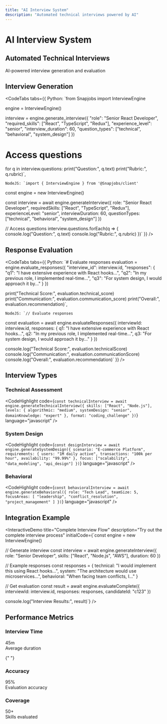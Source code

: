 ```yaml
---
title: "AI Interview System"
description: "Automated technical interviews powered by AI"
---
```


# AI Interview System

<FuturisticCard>
  <div className="flex items-center justify-between">
    <h2 className="text-2xl font-bold mb-2">Automated Technical Interviews</h2>
    <div className="text-gray-400">
      AI-powered interview generation and evaluation
    </div>
  </div>
</FuturisticCard>

## Interview Generation

<CodeTabs
  tabs={{
    Python: `from Snapjobs import InterviewEngine

engine = InterviewEngine()

interview = engine.generate_interview({
"role": "Senior React Developer",
"required_skills": ["React", "TypeScript", "Redux"],
"experience_level": "senior",
"interview_duration": 60,
"question_types": ["technical", "behavioral", "system_design"]
})

# Access questions

for q in interview.questions:
print("Question:", q.text)
print("Rubric:", q.rubric)`,

    NodeJS: `import { InterviewEngine } from '@Snapjobs/client'

const engine = new InterviewEngine()

const interview = await engine.generateInterview({
role: "Senior React Developer",
requiredSkills: ["React", "TypeScript", "Redux"],
experienceLevel: "senior",
interviewDuration: 60,
questionTypes: ["technical", "behavioral", "system_design"]
})

// Access questions
interview.questions.forEach(q => {
console.log("Question:", q.text)
console.log("Rubric:", q.rubric)
})`
}}
/>

## Response Evaluation

<CodeTabs
  tabs={{
    Python: `# Evaluate responses
evaluation = engine.evaluate_responses({
    "interview_id": interview.id,
    "responses": {
        "q1": "I have extensive experience with React hooks...",
        "q2": "In my previous role, I implemented real-time...",
        "q3": "For system design, I would approach it by..."
    }
})

print("Technical Score:", evaluation.technical_score)
print("Communication:", evaluation.communication_score)
print("Overall:", evaluation.recommendation)`,

    NodeJS: `// Evaluate responses

const evaluation = await engine.evaluateResponses({
interviewId: interview.id,
responses: {
q1: "I have extensive experience with React hooks...",
q2: "In my previous role, I implemented real-time...",
q3: "For system design, I would approach it by..."
}
})

console.log("Technical Score:", evaluation.technicalScore)
console.log("Communication:", evaluation.communicationScore)
console.log("Overall:", evaluation.recommendation)`
}}
/>

## Interview Types

### Technical Assessment

<CodeHighlight
  code={`const technicalInterview = await engine.generateTechnicalInterview({
  skills: ["React", "Node.js"],
  levels: {
    algorithmic: "medium",
    systemDesign: "senior",
    domainKnowledge: "expert"
  },
  format: "coding_challenge"
})`}
  language="javascript"
/>

### System Design

<CodeHighlight
  code={`const designInterview = await engine.generateSystemDesign({
  scenario: "E-commerce Platform",
  requirements: {
    users: "1M daily active",
    transactions: "100k per hour",
    availability: "99.99%"
  },
  focus: ["scalability", "data_modeling", "api_design"]
})`}
  language="javascript"
/>

### Behavioral

<CodeHighlight
  code={`const behavioralInterview = await engine.generateBehavioral({
  role: "Tech Lead",
  teamSize: 5,
  focusAreas: [
    "leadership",
    "conflict_resolution",
    "project_management"
  ]
})`}
  language="javascript"
/>

## Integration Example

<InteractiveDemo
  title="Complete Interview Flow"
  description="Try out the complete interview process"
  initialCode={`const engine = new InterviewEngine()

// Generate interview
const interview = await engine.generateInterview({
role: "Senior Developer",
skills: ["React", "Node.js", "AWS"],
duration: 60
})

// Example responses
const responses = {
technical: "I would implement this using React hooks...",
system: "The architecture would use microservices...",
behavioral: "When facing team conflicts, I..."
}

// Get evaluation
const result = await engine.evaluateComplete({
interviewId: interview.id,
responses: responses,
candidateId: "c123"
})

console.log("Interview Results:", result)`}
/>

## Performance Metrics

<div className="grid grid-cols-1 md:grid-cols-3 gap-4 my-8">
  <FuturisticCard>
    <h3 className="text-lg font-bold">Interview Time</h3>
    <div className="text-3xl font-bold text-accent">45m</div>
    <div className="text-sm text-gray-400">Average duration</div>
  </FuturisticCard>

{" "}
<FuturisticCard>
  <h3 className="text-lg font-bold">Accuracy</h3>
  <div className="text-3xl font-bold text-accent">95%</div>
  <div className="text-sm text-gray-400">Evaluation accuracy</div>
</FuturisticCard>

  <FuturisticCard>
    <h3 className="text-lg font-bold">Coverage</h3>
    <div className="text-3xl font-bold text-accent">50+</div>
    <div className="text-sm text-gray-400">Skills evaluated</div>
  </FuturisticCard>
</div>
